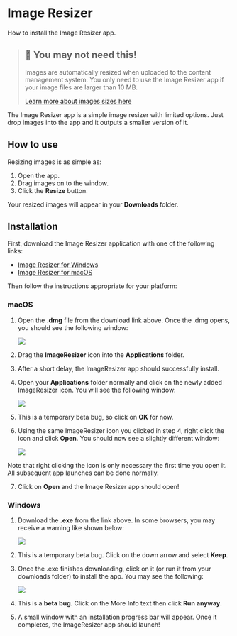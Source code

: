 


<Meta title="Documentation/General/Image Resizer" />

# Image Resizer

How to install the Image Resizer app.

> ## 🚧 You may not need this!
>
> Images are automatically resized when uploaded to the content management
> system. You only need to use the Image Resizer app if your image files are
> larger than 10 MB.
>
> [Learn more about images sizes here](/admin/guides/images/)

The Image Resizer app is a simple image resizer with limited options. Just drop
images into the app and it outputs a smaller version of it.

## How to use

Resizing images is as simple as:

1. Open the app.
1. Drag images on to the window.
1. Click the **Resize** button.

Your resized images will appear in your **Downloads** folder.

## Installation

First, download the Image Resizer application with one of the following links:

- [Image Resizer for Windows](https://github.com/asyarb/ImageResizer/releases/download/v1.2.0/image-resizer-setup-1.2.0.exe)
- [Image Resizer for macOS](https://github.com/asyarb/ImageResizer/releases/download/v1.2.0/ImageResizer-1.2.0.dmg)

Then follow the instructions appropriate for your platform:

### macOS

1. Open the **.dmg** file from the download link above. Once the .dmg opens, you
   should see the following window:

   <img src={macDrag} />

2. Drag the **ImageResizer** icon into the **Applications** folder.
3. After a short delay, the ImageResizer app should successfully install.
4. Open your **Applications** folder normally and click on the newly added
   ImageResizer icon. You will see the following window:

   <img src={macNoAllow} />

5. This is a temporary beta bug, so click on **OK** for now.
6. Using the same ImageResizer icon you clicked in step 4, right click the icon
   and click **Open**. You should now see a slightly different window:

   <img src={macWarning} />

Note that right clicking the icon is only necessary the first time you open it.
All subsequent app launches can be done normally.

7. Click on **Open** and the Image Resizer app should open!

### Windows

1. Download the **.exe** from the link above. In some browsers, you may receive
   a warning like shown below:

   <img src={chromeWarning} />

2. This is a temporary beta bug. Click on the down arrow and select **Keep**.
3. Once the .exe finishes downloading, click on it (or run it from your
   downloads folder) to install the app. You may see the following:

   <img src={windowsSmartscreen} />

4. This is a **beta bug**. Click on the More Info text then click **Run
   anyway**.
5. A small window with an installation progress bar will appear. Once it
   completes, the ImageResizer app should launch!
